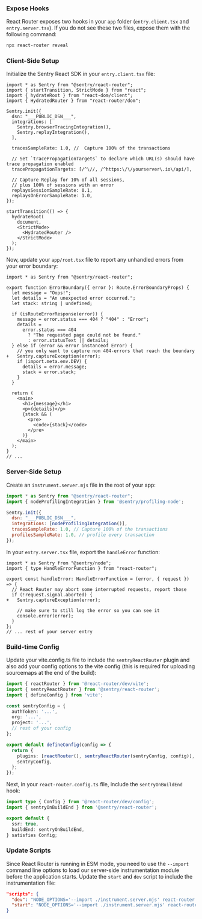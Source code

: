 ### Expose Hooks
React Router exposes two hooks in your `app` folder (`entry.client.tsx` and `entry.server.tsx`).
If you do not see these two files, expose them with the following command:

```bash
npx react-router reveal
```

### Client-Side Setup

Initialize the Sentry React SDK in your `entry.client.tsx` file:

```tsx {filename: entry.client.tsx} {"onboardingOptions": {"performance": "9, 12-16", "session-replay": "10, 17-21"}}
import * as Sentry from "@sentry/react-router";
import { startTransition, StrictMode } from "react";
import { hydrateRoot } from "react-dom/client";
import { HydratedRouter } from "react-router/dom";

Sentry.init({
  dsn: "___PUBLIC_DSN___",
  integrations: [
    Sentry.browserTracingIntegration(),
    Sentry.replayIntegration(),
  ],

  tracesSampleRate: 1.0, //  Capture 100% of the transactions

  // Set `tracePropagationTargets` to declare which URL(s) should have trace propagation enabled
  tracePropagationTargets: [/^\//, /^https:\/\/yourserver\.io\/api/],

  // Capture Replay for 10% of all sessions,
  // plus 100% of sessions with an error
  replaysSessionSampleRate: 0.1,
  replaysOnErrorSampleRate: 1.0,
});

startTransition(() => {
  hydrateRoot(
    document,
    <StrictMode>
      <HydratedRouter />
    </StrictMode>
  );
});
```

Now, update your `app/root.tsx` file to report any unhandled errors from your error boundary:

```tsx {diff} {filename: app/root.tsx}
import * as Sentry from "@sentry/react-router";

export function ErrorBoundary({ error }: Route.ErrorBoundaryProps) {
  let message = "Oops!";
  let details = "An unexpected error occurred.";
  let stack: string | undefined;

  if (isRouteErrorResponse(error)) {
    message = error.status === 404 ? "404" : "Error";
    details =
      error.status === 404
        ? "The requested page could not be found."
        : error.statusText || details;
  } else if (error && error instanceof Error) {
    // you only want to capture non 404-errors that reach the boundary
+   Sentry.captureException(error);
    if (import.meta.env.DEV) {
      details = error.message;
      stack = error.stack;
    }
  }

  return (
    <main>
      <h1>{message}</h1>
      <p>{details}</p>
      {stack && (
        <pre>
          <code>{stack}</code>
        </pre>
      )}
    </main>
  );
}
// ...
```

### Server-Side Setup

Create an `instrument.server.mjs` file in the root of your app:

```js {filename: instrument.server.mjs} {"onboardingOptions": {"performance": "7", "profiling": "2, 6, 8"}}
import * as Sentry from "@sentry/react-router";
import { nodeProfilingIntegration } from '@sentry/profiling-node';

Sentry.init({
  dsn: "___PUBLIC_DSN___",
  integrations: [nodeProfilingIntegration()],
  tracesSampleRate: 1.0, // Capture 100% of the transactions
  profilesSampleRate: 1.0, // profile every transaction
});
```

In your `entry.server.tsx` file, export the `handleError` function:

```tsx {diff} {filename: entry.server.tsx}
import * as Sentry from "@sentry/node";
import { type HandleErrorFunction } from "react-router";

export const handleError: HandleErrorFunction = (error, { request }) => {
  // React Router may abort some interrupted requests, report those
  if (!request.signal.aborted) {
+   Sentry.captureException(error);

    // make sure to still log the error so you can see it
    console.error(error);
  }
};
// ... rest of your server entry
```

### Build-time Config

Update your vite.config.ts file to include the `sentryReactRouter` plugin and also add your config options to the vite config (this is required for uploading sourcemaps at the end of the build):

```typescript {filename: vite.config.ts}
import { reactRouter } from '@react-router/dev/vite';
import { sentryReactRouter } from '@sentry/react-router';
import { defineConfig } from 'vite';

const sentryConfig = {
  authToken: '...',
  org: '...',
  project: '...',
  // rest of your config
};

export default defineConfig(config => {
  return {
    plugins: [reactRouter(), sentryReactRouter(sentryConfig, config)],
    sentryConfig,
  };
});
```

Next, in your `react-router.config.ts` file, include the `sentryOnBuildEnd` hook:

```typescript {filename: react-router.config.ts}
import type { Config } from '@react-router/dev/config';
import { sentryOnBuildEnd } from '@sentry/react-router';

export default {
  ssr: true,
  buildEnd: sentryOnBuildEnd,
} satisfies Config;
```


### Update Scripts

Since React Router is running in ESM mode, you need to use the `--import` command line options to load our server-side instrumentation module before the application starts.
Update the `start` and `dev` script to include the instrumentation file:

```json {filename: package.json}
"scripts": {
  "dev": "NODE_OPTIONS='--import ./instrument.server.mjs' react-router dev",
  "start": "NODE_OPTIONS='--import ./instrument.server.mjs' react-router-serve ./build/server/index.js",
}
```
